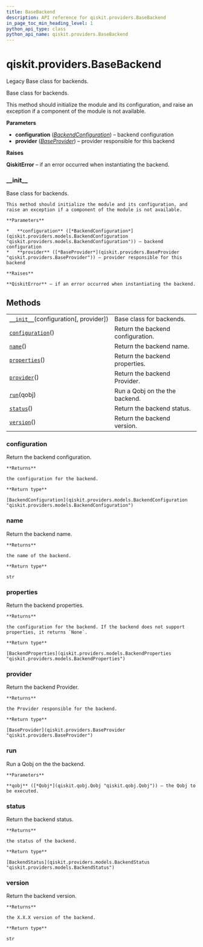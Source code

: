 ```yaml
---
title: BaseBackend
description: API reference for qiskit.providers.BaseBackend
in_page_toc_min_heading_level: 1
python_api_type: class
python_api_name: qiskit.providers.BaseBackend
---
```


<span id="qiskit-providers-basebackend" />

# qiskit.providers.BaseBackend

<Class id="qiskit.providers.BaseBackend" github="https://github.com/qiskit/qiskit/tree/stable/0.16/qiskit/providers/basebackend.py" signature="BaseBackend(configuration, provider=None)">
  Legacy Base class for backends.

  Base class for backends.

  This method should initialize the module and its configuration, and raise an exception if a component of the module is not available.

  **Parameters**

  *   **configuration** ([*BackendConfiguration*](qiskit.providers.models.BackendConfiguration "qiskit.providers.models.BackendConfiguration")) – backend configuration
  *   **provider** ([*BaseProvider*](qiskit.providers.BaseProvider "qiskit.providers.BaseProvider")) – provider responsible for this backend

  **Raises**

  **QiskitError** – if an error occurred when instantiating the backend.

  ### \_\_init\_\_

  <Function id="qiskit.providers.BaseBackend.__init__" name="__init__" signature="abstract __init__(configuration, provider=None)">
    Base class for backends.

    This method should initialize the module and its configuration, and raise an exception if a component of the module is not available.

    **Parameters**

    *   **configuration** ([*BackendConfiguration*](qiskit.providers.models.BackendConfiguration "qiskit.providers.models.BackendConfiguration")) – backend configuration
    *   **provider** ([*BaseProvider*](qiskit.providers.BaseProvider "qiskit.providers.BaseProvider")) – provider responsible for this backend

    **Raises**

    **QiskitError** – if an error occurred when instantiating the backend.
  </Function>

  ## Methods

  |                                                                                                                          |                                   |
  | ------------------------------------------------------------------------------------------------------------------------ | --------------------------------- |
  | [`__init__`](#qiskit.providers.BaseBackend.__init__ "qiskit.providers.BaseBackend.__init__")(configuration\[, provider]) | Base class for backends.          |
  | [`configuration`](#qiskit.providers.BaseBackend.configuration "qiskit.providers.BaseBackend.configuration")()            | Return the backend configuration. |
  | [`name`](#qiskit.providers.BaseBackend.name "qiskit.providers.BaseBackend.name")()                                       | Return the backend name.          |
  | [`properties`](#qiskit.providers.BaseBackend.properties "qiskit.providers.BaseBackend.properties")()                     | Return the backend properties.    |
  | [`provider`](#qiskit.providers.BaseBackend.provider "qiskit.providers.BaseBackend.provider")()                           | Return the backend Provider.      |
  | [`run`](#qiskit.providers.BaseBackend.run "qiskit.providers.BaseBackend.run")(qobj)                                      | Run a Qobj on the the backend.    |
  | [`status`](#qiskit.providers.BaseBackend.status "qiskit.providers.BaseBackend.status")()                                 | Return the backend status.        |
  | [`version`](#qiskit.providers.BaseBackend.version "qiskit.providers.BaseBackend.version")()                              | Return the backend version.       |

  ### configuration

  <Function id="qiskit.providers.BaseBackend.configuration" name="configuration" signature="configuration()">
    Return the backend configuration.

    **Returns**

    the configuration for the backend.

    **Return type**

    [BackendConfiguration](qiskit.providers.models.BackendConfiguration "qiskit.providers.models.BackendConfiguration")
  </Function>

  ### name

  <Function id="qiskit.providers.BaseBackend.name" name="name" signature="name()">
    Return the backend name.

    **Returns**

    the name of the backend.

    **Return type**

    str
  </Function>

  ### properties

  <Function id="qiskit.providers.BaseBackend.properties" name="properties" signature="properties()">
    Return the backend properties.

    **Returns**

    the configuration for the backend. If the backend does not support properties, it returns `None`.

    **Return type**

    [BackendProperties](qiskit.providers.models.BackendProperties "qiskit.providers.models.BackendProperties")
  </Function>

  ### provider

  <Function id="qiskit.providers.BaseBackend.provider" name="provider" signature="provider()">
    Return the backend Provider.

    **Returns**

    the Provider responsible for the backend.

    **Return type**

    [BaseProvider](qiskit.providers.BaseProvider "qiskit.providers.BaseProvider")
  </Function>

  ### run

  <Function id="qiskit.providers.BaseBackend.run" name="run" signature="abstract run(qobj)">
    Run a Qobj on the the backend.

    **Parameters**

    **qobj** ([*Qobj*](qiskit.qobj.Qobj "qiskit.qobj.Qobj")) – the Qobj to be executed.
  </Function>

  ### status

  <Function id="qiskit.providers.BaseBackend.status" name="status" signature="status()">
    Return the backend status.

    **Returns**

    the status of the backend.

    **Return type**

    [BackendStatus](qiskit.providers.models.BackendStatus "qiskit.providers.models.BackendStatus")
  </Function>

  ### version

  <Function id="qiskit.providers.BaseBackend.version" name="version" signature="version()">
    Return the backend version.

    **Returns**

    the X.X.X version of the backend.

    **Return type**

    str
  </Function>
</Class>

